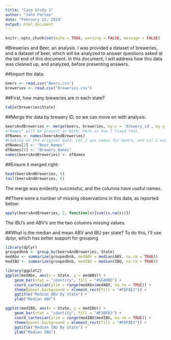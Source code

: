 ```yaml
---
title: "Case Study 1"
author: "John Partee"
date: "February 22, 2019"
output: html_document
---
```


```r
knitr::opts_chunk$set(echo = TRUE, warning = FALSE, message = FALSE)
```
#Breweries and Beer, an analysis.
I was provided a dataset of breweries, and a dataset of beer, which will be analyzed to answer questions asked at the tail end of this document. In this document, I will address how this data was cleaned up, and analyzed, before presenting answers.

##Import the data:
```r
beers <- read.csv("Beers.csv")
breweries <- read.csv("Breweries.csv")
```

##First, how many breweries are in each state?
```r
table(breweries$State)
```

##Merge the data by brewery ID, so we can move on with analysis.
```r
beersAndBreweries <- merge(beers, breweries, by.x = 'Brewery_id', by.y = 'Brew_ID')
#"Names" will be present in both, here is how I fixed that.
dfNames <- names(beersAndBreweries)
#Looking at the original data, col 2 was names for beers, and col 2 was names in breweries. 2+6 (-1 for brew_ID, which disappeared in the merge) = 8
dfNames[2] <- "Beer_Names"
dfNames[8] <- "Brewery_Names"
names(beersAndBreweries) <- dfNames
```

##Ensure it merged right:
```r
head(beersAndBreweries, 6)
tail(beersAndBreweries, 6)
```
The merge was evidently successful, and the columns have useful names.

##There were a number of missing observations in this data, as reported below:
```r
apply(beersAndBreweries, 2, function(x){sum(is.na(x))})
```
The IBU's and ABV's are the two columns missing values.

##What is the median and mean ABV and IBU per state?
To do this, I'll use dplyr, which has better support for grouping 
```r
library(dplyr)
groupedbnb <- group_by(beersAndBreweries, State)
medAbv <- summarize(groupedbnb, medABV = median(ABV, na.rm = TRUE))
medIBU <- summarize(groupedbnb, medIBU = median(IBU, na.rm = TRUE))

library(ggplot2)
ggplot(medAbv, aes(x = State, y = medABV)) +
    geom_bar(stat = "identity", fill = "#5EA9BE") +
    coord_cartesian(ylim = range(medAbv$medABV, na.rm = TRUE)) +
    theme(panel.background = element_rect(fill = "#FDF8E2")) +
    ggtitle("Median ABV By State") +
    ylab("Median ABV")

ggplot(medIBU, aes(x = State, y = medIBU)) +
    geom_bar(stat = "identity", fill = "#F3BFB3") +
    coord_cartesian(ylim = range(medIBU$medIBU, na.rm = TRUE)) +
    theme(panel.background = element_rect(fill = "#FDF8E2")) +
    ggtitle("Median IBU By State") +
    ylab("Median IBU")

```






